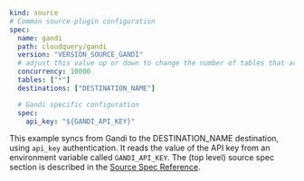 ```yaml copy
kind: source
# Common source-plugin configuration
spec:
  name: gandi
  path: cloudquery/gandi
  version: "VERSION_SOURCE_GANDI"
  # adjust this value up or down to change the number of tables that are resolved in parallel
  concurrency: 10000
  tables: ["*"]
  destinations: ["DESTINATION_NAME"]

  # Gandi specific configuration
  spec:
    api_key: "${GANDI_API_KEY}"
```

This example syncs from Gandi to the DESTINATION_NAME destination, using `api_key` authentication. It reads the value of the API key from an environment variable called `GANDI_API_KEY`. The (top level) source spec section is described in the [Source Spec Reference](/docs/reference/source-spec).